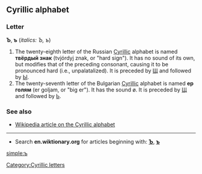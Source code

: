 ==Cyrillic alphabet==
===Letter===
'''Ъ''', '''ъ''' (''italics: Ъ, ъ'')

#The twenty-eighth letter of the Russian [[Cyrillic]] alphabet is named '''твёрдый знак''' (tvjórdyj znak, or "hard sign"). It has no sound of its own, but modifies that of the preceding consonant, causing it to be pronounced hard (i.e., unpalatalized). It is preceded by [[щ|Щ]] and followed by [[ы|Ы]].
#The twenty-seventh letter of the Bulgarian [[Cyrillic]] alphabet is named '''ер голям''' (er goljam, or "big er"). It has the sound ø. It is preceded by [[щ|Щ]] and followed by [[ь|Ь]].

===See also===
*[[w:Cyrillic alphabet|Wikipedia article on the Cyrillic alphabet]]

----

*Search '''en.wiktionary.org''' for articles beginning with: '''[http://en.wiktionary.org/w/index.php?title=Special%3AAllpages&from=%D0%AA&namespace=0 Ъ]''', '''[http://en.wiktionary.org/w/index.php?title=Special%3AAllpages&from=%D1%8A&namespace=0 ъ]'''

[[Category:Cyrillic letters]]

[[simple:ъ]]